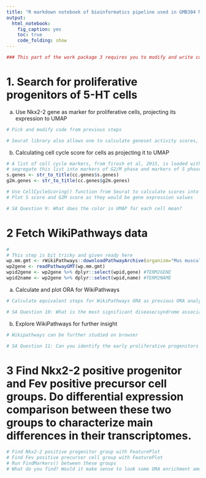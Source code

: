 ```yaml
---
title: "R markdown notebook of bioinformatics pipeline used in GMB304 Methods in functional genetics and development course - Workflow 2 tips"
output:
  html_notebook:
    fig_caption: yes
    toc: true
    code_folding: show
---
```


```r
### This part of the work package 3 requires you to modify and write code based on what you have learned. If there is any code in following chunks of R markdown code those are meant to be either tips or particularly hard parts of code of which learning is outside of the context of this course.
```

# 1.	Search for proliferative progenitors of 5-HT cells
a)	Use Nkx2-2 gene as marker for proliferative cells, projecting its expression to UMAP
```r
# Pick and modify code from previous steps
```

```r
# Seurat library also allows one to calculate geneset activity scores, or module scores as they call it. Basically it is a calculation that approximates how active certain set of genes is in each cells. And this number then can be projected into UMAP again. Below we calculate cell cycle related scores, please note that genes which are linked to cell-cycle stage and progression are defined within Seurat as ready sets. Following plots show scores over UMAP for various stages of cell cycle as well as best guess of the Seurat functions that in which stage each cell has been at the time of fixation
```

b) Calculating cell cycle score for cells as projecting it to UMAP
```r
# A list of cell cycle markers, from Tirosh et al, 2015, is loaded with Seurat into cc.genes object.  We can
# segregate this list into markers of G2/M phase and markers of S phase
s.genes <- str_to_title(cc.genes$s.genes)
g2m.genes <- str_to_title(cc.genes$g2m.genes)

# Use CellCycleScoring() function from Seurat to calculate scores into you dataobject
# Plot S score and G2M score as they would be gene expression values

# SA Question 9: What does the color in UMAP for each cell mean?
```
# 2 Fetch WikiPathways data
```r
#
# This step is bit tricky and given ready here
wp.mm.gmt <- rWikiPathways::downloadPathwayArchive(organism="Mus musculus", format = "gmt", destpath = "~/my-work/")
wp2gene <- readPathwayGMT(wp.mm.gmt)
wpid2gene <- wp2gene %>% dplyr::select(wpid,gene) #TERM2GENE
wpid2name <- wp2gene %>% dplyr::select(wpid,name) #TERM2NAME
```

a) Calculate and plot ORA for WikiPathways
```r
# Calculate equivalent steps for WikiPathways ORA as previous ORA analyses

# SA Question 10: What is the most significant disease/syndrome association to these genes?
```

b) Explore WikiPathways for further insight
```r
# Wikipathways can be further studied on browser
```

```r
# SA Question 11: Can you identify the early proliferative progenitors that give rise to post-mitotic serotonergic neuron precursors? How would you approach this question?
```

# 3	Find Nkx2-2 positive progenitor and Fev positive precursor cell groups. Do differential expression comparison between these two groups to characterize main differences in their transcriptomes.
```r
# Find Nkx2-2 positive progenitor group with FeaturePlot
# Find Fev positive precursor cell group with FeaturePlot
# Run FindMarkers() between these groups
# What do you find? Would it make sense to look some ORA enrichment among genes specific for either one?
```
